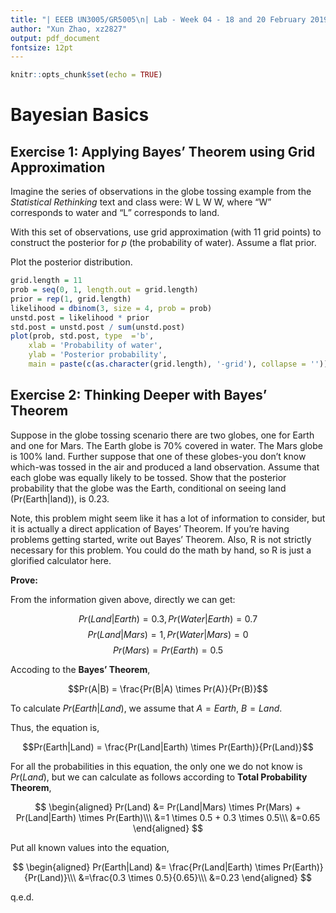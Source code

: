```yaml
---
title: "| EEEB UN3005/GR5005\n| Lab - Week 04 - 18 and 20 February 2019"
author: "Xun Zhao, xz2827"
output: pdf_document
fontsize: 12pt
---
```


```r

knitr::opts_chunk$set(echo = TRUE)
```


# Bayesian Basics


## Exercise 1: Applying Bayes' Theorem using Grid Approximation

Imagine the series of observations in the globe tossing example from the *Statistical Rethinking* text and class were: W L W W, where "W" corresponds to water and "L" corresponds to land.

With this set of observations, use grid approximation (with 11 grid points) to construct the posterior for *p* (the probability of water). Assume a flat prior.

Plot the posterior distribution.

```r
grid.length = 11
prob = seq(0, 1, length.out = grid.length)
prior = rep(1, grid.length)
likelihood = dbinom(3, size = 4, prob = prob)
unstd.post = likelihood * prior
std.post = unstd.post / sum(unstd.post)
plot(prob, std.post, type  ='b', 
	xlab = 'Probability of water', 
	ylab = 'Posterior probability', 
	main = paste(c(as.character(grid.length), '-grid'), collapse = ''))
```


## Exercise 2: Thinking Deeper with Bayes' Theorem

Suppose in the globe tossing scenario there are two globes, one for Earth and one for Mars. The Earth globe is 70% covered in water. The Mars globe is 100% land. Further suppose that one of these globes-you don't know which-was tossed in the air and produced a land observation. Assume that each globe was equally likely to be tossed. Show that the posterior probability that the globe was the Earth, conditional on seeing land (Pr(Earth|land)), is 0.23.

Note, this problem might seem like it has a lot of information to consider, but it is actually a direct application of Bayes' Theorem. If you're having problems getting started, write out Bayes' Theorem. Also, R is not strictly necessary for this problem. You could do the math by hand, so R is just a glorified calculator here.

**Prove:**

From the information given above, directly we can get:

$$Pr(Land|Earth) = 0.3, \, Pr(Water|Earth) = 0.7$$
$$Pr(Land|Mars) = 1, \, Pr(Water|Mars) = 0$$
$$Pr(Mars) = Pr(Earth) = 0.5$$

Accoding to the **Bayes' Theorem**,

$$Pr(A|B) = \frac{Pr(B|A) \times Pr(A)}{Pr(B)}$$

To calculate $Pr(Earth|Land)$, we assume that $A = Earth$, $B = Land$.

Thus, the equation is,

$$Pr(Earth|Land) = \frac{Pr(Land|Earth) \times Pr(Earth)}{Pr(Land)}$$

For all the probabilities in this equation, the only one we do not know is $Pr(Land)$, but we can calculate as follows according to **Total Probability Theorem**,

$$
\begin{aligned}
Pr(Land) &= Pr(Land|Mars) \times Pr(Mars) + Pr(Land|Earth) \times Pr(Earth)\\\
&=1 \times 0.5 + 0.3 \times 0.5\\\
&=0.65
\end{aligned}
$$

Put all known values into the equation,

$$
\begin{aligned}
Pr(Earth|Land) &= \frac{Pr(Land|Earth) \times Pr(Earth)}{Pr(Land)}\\\
&=\frac{0.3 \times 0.5}{0.65}\\\
&=0.23
\end{aligned}
$$

q.e.d.